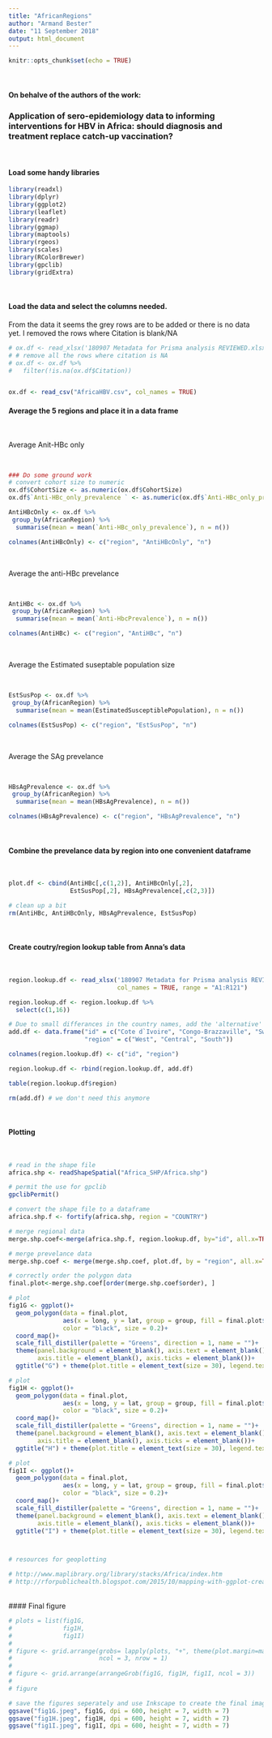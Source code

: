 ```yaml
---
title: "AfricanRegions"
author: "Armand Bester"
date: "11 September 2018"
output: html_document
---
```


```r
knitr::opts_chunk$set(echo = TRUE)
```


<br>

#### On behalve of the authors of the work:
### Application of sero-epidemiology data to informing interventions for HBV in Africa: should diagnosis and treatment replace catch-up vaccination?

<br>


#### Load some handy libraries
```r
library(readxl)
library(dplyr)
library(ggplot2)
library(leaflet)
library(readr)
library(ggmap)
library(maptools)
library(rgeos)
library(scales)
library(RColorBrewer)
library(gpclib)
library(gridExtra)


```

<br>

#### Load the data and select the columns needed.

From the data it seems the grey rows are to be added or there is no data yet.  I removed the rows where Citation is blank/NA

```r
# ox.df <- read_xlsx('180907 Metadata for Prisma analysis REVIEWED.xlsx', col_names = TRUE, range = "A1:S121") 
# # remove all the rows where citation is NA
# ox.df <- ox.df %>%
#   filter(!is.na(ox.df$Citation))


ox.df <- read_csv("AfricaHBV.csv", col_names = TRUE)
```


#### Average the 5 regions and place it in a data frame

<br>

Average Anit-HBc only

<br>

```r

### Do some ground work
# convert cohort size to numeric
ox.df$CohortSize <- as.numeric(ox.df$CohortSize)
ox.df$`Anti-HBc_only_prevalence ` <- as.numeric(ox.df$`Anti-HBc_only_prevalence`)

AntiHBcOnly <- ox.df %>% 
 group_by(AfricanRegion) %>% 
  summarise(mean = mean(`Anti-HBc_only_prevalence`), n = n())

colnames(AntiHBcOnly) <- c("region", "AntiHBcOnly", "n")

```

<br>

Average the anti-HBc prevelance 

<br>

```r

AntiHBc <- ox.df %>% 
 group_by(AfricanRegion) %>% 
  summarise(mean = mean(`Anti-HbcPrevalence`), n = n())

colnames(AntiHBc) <- c("region", "AntiHBc", "n")

```

<br>

Average the Estimated suseptable population size

<br>

```r

EstSusPop <- ox.df %>% 
 group_by(AfricanRegion) %>% 
  summarise(mean = mean(EstimatedSusceptiblePopulation), n = n())

colnames(EstSusPop) <- c("region", "EstSusPop", "n")

```

<br>

Average the SAg prevelance

<br>

```r

HBsAgPrevalence <- ox.df %>% 
 group_by(AfricanRegion) %>% 
  summarise(mean = mean(HBsAgPrevalence), n = n())

colnames(HBsAgPrevalence) <- c("region", "HBsAgPrevalence", "n")


```

<br>

#### Combine the prevelance data by region into one convenient dataframe

<br>

```r

plot.df <- cbind(AntiHBc[,c(1,2)], AntiHBcOnly[,2], 
                 EstSusPop[,2], HBsAgPrevalence[,c(2,3)])

# clean up a bit
rm(AntiHBc, AntiHBcOnly, HBsAgPrevalence, EstSusPop)

```

<br>

#### Create coutry/region lookup table from Anna's data

<br>

```r

region.lookup.df <- read_xlsx('180907 Metadata for Prisma analysis REVIEWED.xlsx', 
                              col_names = TRUE, range = "A1:R121") 

region.lookup.df <- region.lookup.df %>% 
  select(c(1,16))

# Due to small differances in the country names, add the 'alternative' spelling to the lookup table
add.df <- data.frame("id" = c("Cote d`Ivoire", "Congo-Brazzaville", "Swaziland"), 
                     "region" = c("West", "Central", "South"))

colnames(region.lookup.df) <- c("id", "region")

region.lookup.df <- rbind(region.lookup.df, add.df)

table(region.lookup.df$region)

rm(add.df) # we don't need this anymore
```


<br>

#### Plotting

<br>

```r

# read in the shape file
africa.shp <- readShapeSpatial("Africa_SHP/Africa.shp")

# permit the use for gpclib
gpclibPermit()

# convert the shape file to a dataframe
africa.shp.f <- fortify(africa.shp, region = "COUNTRY")

# merge regional data
merge.shp.coef<-merge(africa.shp.f, region.lookup.df, by="id", all.x=TRUE)

# merge prevelance data
merge.shp.coef <- merge(merge.shp.coef, plot.df, by = "region", all.x=TRUE)

# correctly order the polygon data
final.plot<-merge.shp.coef[order(merge.shp.coef$order), ] 

# plot
fig1G <- ggplot()+
  geom_polygon(data = final.plot,
               aes(x = long, y = lat, group = group, fill = final.plot$HBsAgPrevalence),
               color = "black", size = 0.2)+
  coord_map()+
  scale_fill_distiller(palette = "Greens", direction = 1, name = "")+
  theme(panel.background = element_blank(), axis.text = element_blank(),
        axis.title = element_blank(), axis.ticks = element_blank())+
  ggtitle("G") + theme(plot.title = element_text(size = 30), legend.text = element_text(size = 20))

# plot
fig1H <- ggplot()+
  geom_polygon(data = final.plot,
               aes(x = long, y = lat, group = group, fill = final.plot$AntiHBc),
               color = "black", size = 0.2)+
  coord_map()+
  scale_fill_distiller(palette = "Greens", direction = 1, name = "")+
  theme(panel.background = element_blank(), axis.text = element_blank(),
        axis.title = element_blank(), axis.ticks = element_blank())+
  ggtitle("H") + theme(plot.title = element_text(size = 30), legend.text = element_text(size = 20))

# plot
fig1I <- ggplot()+
  geom_polygon(data = final.plot,
               aes(x = long, y = lat, group = group, fill = final.plot$EstSusPop),
               color = "black", size = 0.2)+
  coord_map()+
  scale_fill_distiller(palette = "Greens", direction = 1, name = "")+
  theme(panel.background = element_blank(), axis.text = element_blank(),
        axis.title = element_blank(), axis.ticks = element_blank())+
  ggtitle("I") + theme(plot.title = element_text(size = 30), legend.text = element_text(size = 20))



# resources for geoplotting

# http://www.maplibrary.org/library/stacks/Africa/index.htm
# http://rforpublichealth.blogspot.com/2015/10/mapping-with-ggplot-create-nice.html

```

<br>
#### Final figure
<br>

```r

# plots = list(fig1G,
#              fig1H,
#              fig1I)
#              
# figure <- grid.arrange(grobs= lapply(plots, "+", theme(plot.margin=margin(1,1,1,1))), 
#                        ncol = 3, nrow = 1)
# 
# figure <- grid.arrange(arrangeGrob(fig1G, fig1H, fig1I, ncol = 3))
# 
# figure

# save the figures seperately and use Inkscape to create the final image
ggsave("fig1G.jpeg", fig1G, dpi = 600, height = 7, width = 7)
ggsave("fig1H.jpeg", fig1H, dpi = 600, height = 7, width = 7)
ggsave("fig1I.jpeg", fig1I, dpi = 600, height = 7, width = 7)



```


<br>
<br>
<br>
<br>

























